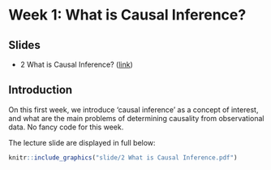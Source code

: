 # Week 1: What is Causal Inference?

## Slides{.unnumbered}

- 2 What is Causal Inference? ([link](https://github.com/svallejovera/regression_ci/blob/main/slide/2%20What%20is%20Causal%20Inference.pptx)) 

## Introduction

On this first week, we introduce 'causal inference' as a concept of interest, and what are the main problems of determining causality from observational data. No fancy code for this week. 

The lecture slide are displayed in full below:

```r
knitr::include_graphics("slide/2 What is Causal Inference.pdf")
```